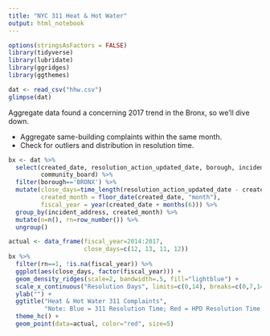 ```yaml
---
title: "NYC 311 Heat & Hot Water"
output: html_notebook
---
```



```r
options(stringsAsFactors = FALSE)
library(tidyverse)
library(lubridate)
library(ggridges)
library(ggthemes)
```

```r
dat <- read_csv("hhw.csv")
glimpse(dat)
```

Aggregate data found a concerning 2017 trend in the Bronx, so we'll
dive down.

* Aggregate same-building complaints within the same month.
* Check for outliers and distribution in resolution time.

```r
bx <- dat %>%
  select(created_date, resolution_action_updated_date, borough, incident_address, 
         community_board) %>%
  filter(borough=='BRONX') %>%
  mutate(close_days=time_length(resolution_action_updated_date - created_date, "day"),
         created_month = floor_date(created_date, "month"),
         fiscal_year = year(created_date + months(6))) %>%
  group_by(incident_address, created_month) %>%
  mutate(n=n(), rn=row_number()) %>%
  ungroup()

```

```r

actual <- data_frame(fiscal_year=2014:2017,
                     close_days=c(12, 13, 11, 12))
bx %>%
  filter(rn==1, !is.na(fiscal_year)) %>%
  ggplot(aes(close_days, factor(fiscal_year))) + 
  geom_density_ridges(scale=2, bandwidth=.5, fill="lightblue") +
  scale_x_continuous("Resolution Days", limits=c(0,14), breaks=c(0,7,14)) +
  ylab("") +
  ggtitle("Heat & Hot Water 311 Complaints",
          "Note: Blue = 311 Resolution Time; Red = HPD Resolution Time (MMR)") +
  theme_hc() +
  geom_point(data=actual, color="red", size=5)

```
